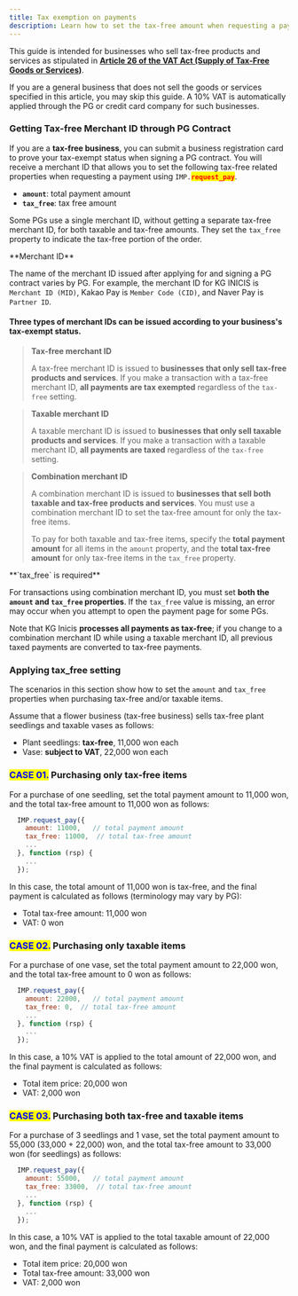 ```yaml
---
title: Tax exemption on payments
description: Learn how to set the tax-free amount when requesting a payment.
---
```



This guide is intended for businesses who sell tax-free products and services as stipulated in [**Article 26 of the VAT Act (Supply of Tax-Free Goods or Services)**](https://txsi.hometax.go.kr/docs/customer/comment/comment_jomun_main_internet.jsp?node_id=null&lawid=001571&jomunkey=0026005&lawnm=%EB%B6%80%EA%B0%80%EA%B0%80%EC%B9%98%EC%84%B8%EB%B2%95&jomun_nm=%EC%A0%9C26%EC%A1%B0%E3%80%90%EC%9E%AC%ED%99%94%20%EB%98%90%EB%8A%94%20%EC%9A%A9%EC%97%AD%EC%9D%98%20%EA%B3%B5%EA%B8%89%EC%97%90%20%EB%8C%80%ED%95%9C%20%EB%A9%B4%EC%84%B8%E3%80%91&public_ilja=20161220&public_no=14387).

If you are a general business that does not sell the goods or services specified in this article,
you may skip this guide. A 10% VAT is automatically applied through the PG or credit card company
for such businesses.

### Getting Tax-free Merchant ID through PG Contract <a href="#pg" id="pg"></a>

If you are a **tax-free business**, you can submit a business registration card to prove your tax-exempt status when signing a PG contract. You will receive a merchant ID that allows you to set the following tax-free related properties when requesting a payment using `IMP.`<mark style="color:red;">**`request_pay`**</mark>.

- **`amount`**: total payment amount
- **`tax_free`**: tax free amount

Some PGs use a single merchant ID, without getting a separate tax-free merchant ID, for both taxable
and tax-free amounts. They set the `tax_free` property to indicate the tax-free portion of the
order.

<Hint style="info">
**Merchant ID**

The name of the merchant ID issued after applying for and signing a PG contract varies by PG. For example, the merchant ID for KG INICIS is `Merchant ID (MID)`, Kakao Pay is `Member Code (CID)`, and Naver Pay is `Partner ID`.

</Hint>

#### Three types of merchant IDs can be issued according to your business's tax-exempt status.

> **Tax-free merchant ID**
>
> A tax-free merchant ID is issued to **businesses that only sell tax-free products and services**.
> If you make a transaction with a tax-free merchant ID, **all payments are tax exempted**
> regardless of the `tax-free` setting.

> **Taxable merchant ID**
>
> A taxable merchant ID is issued to **businesses that only sell taxable products and services**. If
> you make a transaction with a taxable merchant ID, **all payments are taxed** regardless of the
> `tax-free` setting.

> **Combination merchant ID**
>
> A combination merchant ID is issued to **businesses that sell both taxable and tax-free products
> and services**. You must use a combination merchant ID to set the tax-free amount for only the
> tax-free items.
>
> To pay for both taxable and tax-free items, specify the **total payment amount** for all items in
> the `amount` property, and the **total tax-free amount** for only tax-free items in the `tax_free`
> property.

<Hint style="warning">
**`tax_free` is required**

For transactions using combination merchant ID, you must set **both the `amount` and `tax_free` properties**. If the `tax_free` value is missing, an error may occur when you attempt to open the payment page for some PGs.

Note that KG Inicis **processes all payments as tax-free**; if you change to a combination merchant ID while using a taxable merchant ID, all previous taxed payments are converted to tax-free payments.

</Hint>

### Applying tax_free setting <a href="#taxfree" id="taxfree"></a>

The scenarios in this section show how to set the `amount` and `tax_free` properties when purchasing
tax-free and/or taxable items.

Assume that a flower business (tax-free business) sells tax-free plant seedlings and taxable vases
as follows:

- Plant seedlings: **tax-free**, 11,000 won each
- Vase: **subject to VAT**, 22,000 won each

### <mark style="color:blue;">CASE 01.</mark> Purchasing only tax-free items

For a purchase of one seedling, set the total payment amount to 11,000 won, and the total tax-free
amount to 11,000 won as follows:

```javascript title="JavaScript"
  IMP.request_pay({
    amount: 11000,   // total payment amount
    tax_free: 11000,  // total tax-free amount
    ...
  }, function (rsp) {
    ...
  });

```

In this case, the total amount of 11,000 won is tax-free, and the final payment is calculated as
follows (terminology may vary by PG):

- Total tax-free amount: 11,000 won
- VAT: 0 won

### <mark style="color:blue;">CASE 02.</mark> Purchasing only taxable items

For a purchase of one vase, set the total payment amount to 22,000 won, and the total tax-free
amount to 0 won as follows:

```javascript title="JavaScript"
  IMP.request_pay({
    amount: 22000,   // total payment amount
    tax_free: 0,  // total tax-free amount
    ...
  }, function (rsp) {
    ...
  });

```

In this case, a 10% VAT is applied to the total amount of 22,000 won, and the final payment is
calculated as follows:

- Total item price: 20,000 won
- VAT: 2,000 won

### <mark style="color:blue;">CASE 03.</mark> Purchasing both tax-free and taxable items

For a purchase of 3 seedlings and 1 vase, set the total payment amount to 55,000 (33,000 + 22,000)
won, and the total tax-free amount to 33,000 won (for seedlings) as follows:

```javascript title="JavaScript"
  IMP.request_pay({
    amount: 55000,   // total payment amount
    tax_free: 33000,  // total tax-free amount
    ...
  }, function (rsp) {
    ...
  });
```

In this case, a 10% VAT is applied to the total taxable amount of 22,000 won, and the final payment
is calculated as follows:

- Total item price: 20,000 won
- Total tax-free amount: 33,000 won
- VAT: 2,000 won
